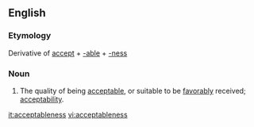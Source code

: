 ==English==

===Etymology===
Derivative of [[accept]] + [[-able]] + [[-ness]]

===Noun===
#The quality of being [[acceptable]], or suitable to be [[favorably]] received; [[acceptability]].

[[it:acceptableness]]
[[vi:acceptableness]]